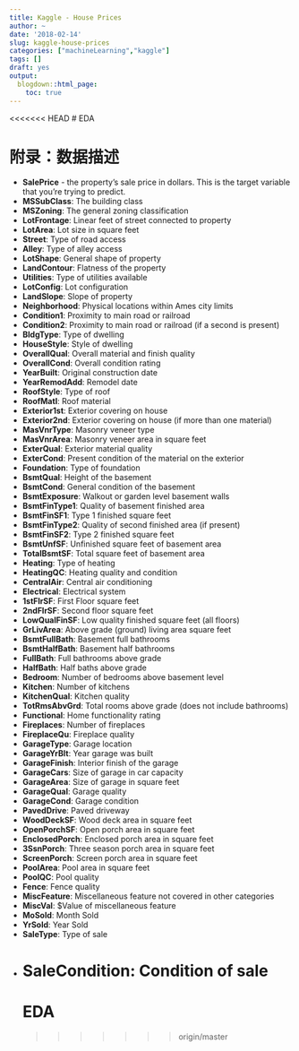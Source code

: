 ```yaml
---
title: Kaggle - House Prices
author: ~
date: '2018-02-14'
slug: kaggle-house-prices
categories: ["machineLearning","kaggle"]
tags: []
draft: yes
output:
  blogdown::html_page:
    toc: true
---
```


<<<<<<< HEAD
# EDA


# 附录：数据描述

- **SalePrice** - the property's sale price in dollars. This is the target variable that you're trying to predict.
- **MSSubClass**: The building class
- **MSZoning**: The general zoning classification
- **LotFrontage**: Linear feet of street connected to property
- **LotArea**: Lot size in square feet
- **Street**: Type of road access
- **Alley**: Type of alley access
- **LotShape**: General shape of property
- **LandContour**: Flatness of the property
- **Utilities**: Type of utilities available
- **LotConfig**: Lot configuration
- **LandSlope**: Slope of property
- **Neighborhood**: Physical locations within Ames city limits
- **Condition1**: Proximity to main road or railroad
- **Condition2**: Proximity to main road or railroad (if a second is present)
- **BldgType**: Type of dwelling
- **HouseStyle**: Style of dwelling
- **OverallQual**: Overall material and finish quality
- **OverallCond**: Overall condition rating
- **YearBuilt**: Original construction date
- **YearRemodAdd**: Remodel date
- **RoofStyle**: Type of roof
- **RoofMatl**: Roof material
- **Exterior1st**: Exterior covering on house
- **Exterior2nd**: Exterior covering on house (if more than one material)
- **MasVnrType**: Masonry veneer type
- **MasVnrArea**: Masonry veneer area in square feet
- **ExterQual**: Exterior material quality
- **ExterCond**: Present condition of the material on the exterior
- **Foundation**: Type of foundation
- **BsmtQual**: Height of the basement
- **BsmtCond**: General condition of the basement
- **BsmtExposure**: Walkout or garden level basement walls
- **BsmtFinType1**: Quality of basement finished area
- **BsmtFinSF1**: Type 1 finished square feet
- **BsmtFinType2**: Quality of second finished area (if present)
- **BsmtFinSF2**: Type 2 finished square feet
- **BsmtUnfSF**: Unfinished square feet of basement area
- **TotalBsmtSF**: Total square feet of basement area
- **Heating**: Type of heating
- **HeatingQC**: Heating quality and condition
- **CentralAir**: Central air conditioning
- **Electrical**: Electrical system
- **1stFlrSF**: First Floor square feet
- **2ndFlrSF**: Second floor square feet
- **LowQualFinSF**: Low quality finished square feet (all floors)
- **GrLivArea**: Above grade (ground) living area square feet
- **BsmtFullBath**: Basement full bathrooms
- **BsmtHalfBath**: Basement half bathrooms
- **FullBath**: Full bathrooms above grade
- **HalfBath**: Half baths above grade
- **Bedroom**: Number of bedrooms above basement level
- **Kitchen**: Number of kitchens
- **KitchenQual**: Kitchen quality
- **TotRmsAbvGrd**: Total rooms above grade (does not include bathrooms)
- **Functional**: Home functionality rating
- **Fireplaces**: Number of fireplaces
- **FireplaceQu**: Fireplace quality
- **GarageType**: Garage location
- **GarageYrBlt**: Year garage was built
- **GarageFinish**: Interior finish of the garage
- **GarageCars**: Size of garage in car capacity
- **GarageArea**: Size of garage in square feet
- **GarageQual**: Garage quality
- **GarageCond**: Garage condition
- **PavedDrive**: Paved driveway
- **WoodDeckSF**: Wood deck area in square feet
- **OpenPorchSF**: Open porch area in square feet
- **EnclosedPorch**: Enclosed porch area in square feet
- **3SsnPorch**: Three season porch area in square feet
- **ScreenPorch**: Screen porch area in square feet
- **PoolArea**: Pool area in square feet
- **PoolQC**: Pool quality
- **Fence**: Fence quality
- **MiscFeature**: Miscellaneous feature not covered in other categories
- **MiscVal**: $Value of miscellaneous feature
- **MoSold**: Month Sold
- **YrSold**: Year Sold
- **SaleType**: Type of sale
- **SaleCondition**: Condition of sale
=======
# EDA
>>>>>>> origin/master
